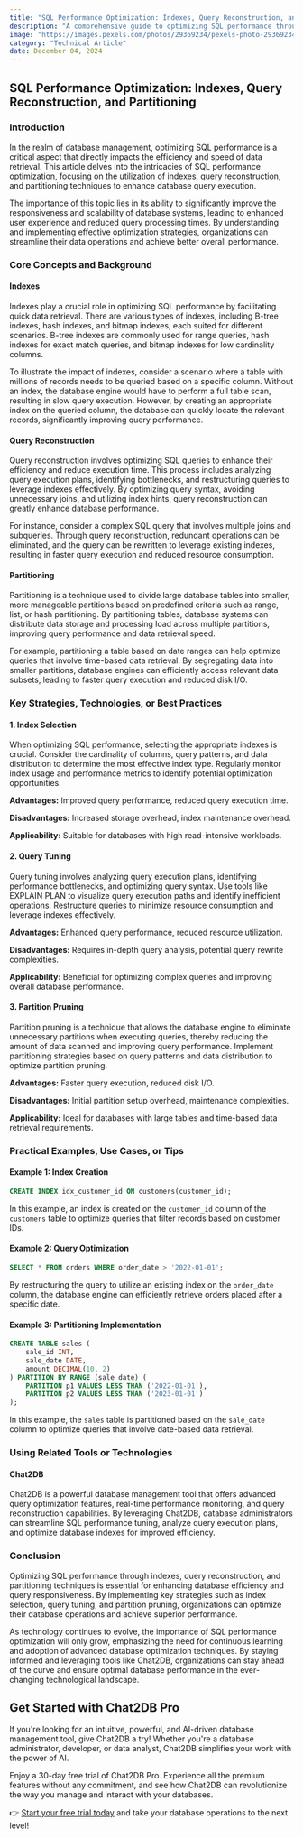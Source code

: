 ```yaml
---
title: "SQL Performance Optimization: Indexes, Query Reconstruction, and Partitioning"
description: "A comprehensive guide to optimizing SQL performance through indexes, query reconstruction, and partitioning techniques."
image: "https://images.pexels.com/photos/29369234/pexels-photo-29369234.jpeg?auto=compress&cs=tinysrgb&dpr=1&w=500"
category: "Technical Article"
date: December 04, 2024
---
```


## SQL Performance Optimization: Indexes, Query Reconstruction, and Partitioning

### Introduction

In the realm of database management, optimizing SQL performance is a critical aspect that directly impacts the efficiency and speed of data retrieval. This article delves into the intricacies of SQL performance optimization, focusing on the utilization of indexes, query reconstruction, and partitioning techniques to enhance database query execution.

The importance of this topic lies in its ability to significantly improve the responsiveness and scalability of database systems, leading to enhanced user experience and reduced query processing times. By understanding and implementing effective optimization strategies, organizations can streamline their data operations and achieve better overall performance.

### Core Concepts and Background

#### Indexes

Indexes play a crucial role in optimizing SQL performance by facilitating quick data retrieval. There are various types of indexes, including B-tree indexes, hash indexes, and bitmap indexes, each suited for different scenarios. B-tree indexes are commonly used for range queries, hash indexes for exact match queries, and bitmap indexes for low cardinality columns.

To illustrate the impact of indexes, consider a scenario where a table with millions of records needs to be queried based on a specific column. Without an index, the database engine would have to perform a full table scan, resulting in slow query execution. However, by creating an appropriate index on the queried column, the database can quickly locate the relevant records, significantly improving query performance.

#### Query Reconstruction

Query reconstruction involves optimizing SQL queries to enhance their efficiency and reduce execution time. This process includes analyzing query execution plans, identifying bottlenecks, and restructuring queries to leverage indexes effectively. By optimizing query syntax, avoiding unnecessary joins, and utilizing index hints, query reconstruction can greatly enhance database performance.

For instance, consider a complex SQL query that involves multiple joins and subqueries. Through query reconstruction, redundant operations can be eliminated, and the query can be rewritten to leverage existing indexes, resulting in faster query execution and reduced resource consumption.

#### Partitioning

Partitioning is a technique used to divide large database tables into smaller, more manageable partitions based on predefined criteria such as range, list, or hash partitioning. By partitioning tables, database systems can distribute data storage and processing load across multiple partitions, improving query performance and data retrieval speed.

For example, partitioning a table based on date ranges can help optimize queries that involve time-based data retrieval. By segregating data into smaller partitions, database engines can efficiently access relevant data subsets, leading to faster query execution and reduced disk I/O.

### Key Strategies, Technologies, or Best Practices

#### 1. Index Selection

When optimizing SQL performance, selecting the appropriate indexes is crucial. Consider the cardinality of columns, query patterns, and data distribution to determine the most effective index type. Regularly monitor index usage and performance metrics to identify potential optimization opportunities.

**Advantages:** Improved query performance, reduced query execution time.

**Disadvantages:** Increased storage overhead, index maintenance overhead.

**Applicability:** Suitable for databases with high read-intensive workloads.

#### 2. Query Tuning

Query tuning involves analyzing query execution plans, identifying performance bottlenecks, and optimizing query syntax. Use tools like EXPLAIN PLAN to visualize query execution paths and identify inefficient operations. Restructure queries to minimize resource consumption and leverage indexes effectively.

**Advantages:** Enhanced query performance, reduced resource utilization.

**Disadvantages:** Requires in-depth query analysis, potential query rewrite complexities.

**Applicability:** Beneficial for optimizing complex queries and improving overall database performance.

#### 3. Partition Pruning

Partition pruning is a technique that allows the database engine to eliminate unnecessary partitions when executing queries, thereby reducing the amount of data scanned and improving query performance. Implement partitioning strategies based on query patterns and data distribution to optimize partition pruning.

**Advantages:** Faster query execution, reduced disk I/O.

**Disadvantages:** Initial partition setup overhead, maintenance complexities.

**Applicability:** Ideal for databases with large tables and time-based data retrieval requirements.

### Practical Examples, Use Cases, or Tips

#### Example 1: Index Creation

```sql
CREATE INDEX idx_customer_id ON customers(customer_id);
```

In this example, an index is created on the `customer_id` column of the `customers` table to optimize queries that filter records based on customer IDs.

#### Example 2: Query Optimization

```sql
SELECT * FROM orders WHERE order_date > '2022-01-01';
```

By restructuring the query to utilize an existing index on the `order_date` column, the database engine can efficiently retrieve orders placed after a specific date.

#### Example 3: Partitioning Implementation

```sql
CREATE TABLE sales (
    sale_id INT,
    sale_date DATE,
    amount DECIMAL(10, 2)
) PARTITION BY RANGE (sale_date) (
    PARTITION p1 VALUES LESS THAN ('2022-01-01'),
    PARTITION p2 VALUES LESS THAN ('2023-01-01')
);
```

In this example, the `sales` table is partitioned based on the `sale_date` column to optimize queries that involve date-based data retrieval.

### Using Related Tools or Technologies

#### Chat2DB

Chat2DB is a powerful database management tool that offers advanced query optimization features, real-time performance monitoring, and query reconstruction capabilities. By leveraging Chat2DB, database administrators can streamline SQL performance tuning, analyze query execution plans, and optimize database indexes for improved efficiency.

### Conclusion

Optimizing SQL performance through indexes, query reconstruction, and partitioning techniques is essential for enhancing database efficiency and query responsiveness. By implementing key strategies such as index selection, query tuning, and partition pruning, organizations can optimize their database operations and achieve superior performance.

As technology continues to evolve, the importance of SQL performance optimization will only grow, emphasizing the need for continuous learning and adoption of advanced database optimization techniques. By staying informed and leveraging tools like Chat2DB, organizations can stay ahead of the curve and ensure optimal database performance in the ever-changing technological landscape.

## Get Started with Chat2DB Pro

If you're looking for an intuitive, powerful, and AI-driven database management tool, give Chat2DB a try! Whether you're a database administrator, developer, or data analyst, Chat2DB simplifies your work with the power of AI.

Enjoy a 30-day free trial of Chat2DB Pro. Experience all the premium features without any commitment, and see how Chat2DB can revolutionize the way you manage and interact with your databases.

👉 [Start your free trial today](https://chat2db.ai/pricing) and take your database operations to the next level!
